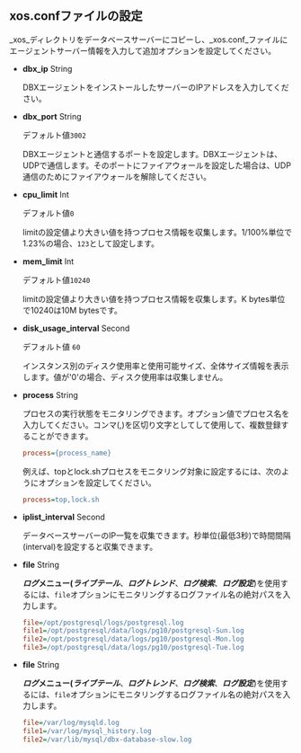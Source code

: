## xos.confファイルの設定

_xos_ディレクトリをデータベースサーバーにコピーし、_xos.conf_ファイルにエージェントサーバー情報を入力して追加オプションを設定してください。

-   **dbx_ip** <span class='type'>String</span>

    DBXエージェントをインストールしたサーバーのIPアドレスを入力してください。  

-   **dbx_port** <span class='type'>String</span>

    デフォルト値`3002`

    DBXエージェントと通信するポートを設定します。DBXエージェントは、UDPで通信します。そのポートにファイアウォールを設定した場合は、UDP通信のためにファイアウォールを解除してください。  

-   **cpu_limit** <span class='type'>Int</span>

    デフォルト値`0`

    limitの設定値より大きい値を持つプロセス情報を収集します。1/100%単位で1.23%の場合、`123`として設定します。  

-   **mem_limit** <span class='type'>Int</span>

    デフォルト値`10240`

    limitの設定値より大きい値を持つプロセス情報を収集します。K bytes単位で10240は10M bytesです。

-   **disk_usage_interval** <span class='type'>Second</span>

    デフォルト値 `60`

    インスタンス別のディスク使用率と使用可能サイズ、全体サイズ情報を表示します。値が'0'の場合、ディスク使用率は収集しません。

-   **process** <span class='type'>String</span>

    プロセスの実行状態をモニタリングできます。オプション値でプロセス名を入力してください。コンマ(,)を区切り文字としてして使用して、複数登録することができます。

    ```ini title='xos.conf'
    process={process_name}
    ```

    例えば、topとlock.shプロセスをモニタリング対象に設定するには、次のようにオプションを設定してください。

    ```ini title='xos.conf'
    process=top,lock.sh
    ```

-   **iplist_interval** <span class='type'>Second</span>

    データベースサーバーのIP一覧を収集できます。秒単位(最低3秒)で時間間隔(interval)を設定すると収集できます。

<InDoc product='postgresql'>

-   **file** <span class='type'>String</span>

    **_ログ_**メニュー(**_ライブテール_**、**_ログトレンド_**、**_ログ検索_**、**_ログ設定_**)を使用するには、`file`オプションにモニタリングするログファイル名の絶対パスを入力します。

    ```ini title='xos.conf'
    file=/opt/postgresql/logs/postgresql.log
    file1=/opt/postgresql/data/logs/pg10/postgresql-Sun.log
    file2=/opt/postgresql/data/logs/pg10/postgresql-Mon.log
    file3=/opt/postgresql/data/logs/pg10/postgresql-Tue.log
    ```

</InDoc>

<InDoc product='mysql'>

-   **file** <span class='type'>String</span>

    **_ログ_**メニュー(**_ライブテール_**、**_ログトレンド_**、**_ログ検索_**、**_ログ設定_**)を使用するには、`file`オプションにモニタリングするログファイル名の絶対パスを入力します。

    ```ini title='xos.conf'
    file=/var/log/mysqld.log
    file1=/var/log/mysql_history.log
    file2=/var/lib/mysql/dbx-database-slow.log
    ```

</InDoc>
